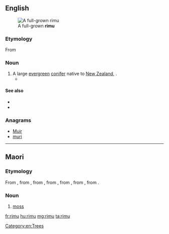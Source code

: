 ==English==
[[File:Rimu-Waitakere.jpg|thumb|A full-grown '''rimu''']]

===Etymology===

From {{etyl|mi|en}}

===Noun===
{{en-noun|rimu}}

# A large [[evergreen]] [[conifer]] native to [[New Zealand]], {{taxlink|Dacrydium cupressinum|species}}.
#* {{quote-news|2009|January 31|Susan Gough Henly|Paddling in New Zealand’s nirvana|Toronto Star|url=http://www.thestar.com/Travel/article/578669
|passage=Leaving the kayaks at Onetahuti Beach, Maori for “to run along the sand,” we amble along the beach before climbing over a lush headland, dense with kawa kawa trees, '''rimu''' pine, silver ferns and flowering tea-trees, to view the sweeping beach in front of the Awaroa estuary.}}

====See also====
* {{pedia|Rimu (tree)}}
* {{specieslite|Dacrydium cupressum}}

===Anagrams===
* [[Muir#English|Muir]]
* [[muri#English|muri]]

[[Category:en:Trees]]

----

==Maori==

===Etymology===
From {{etyl|poz-pep-pro|mi}} {{term/t|poz-pep-pro|*rimu}}, from {{etyl|poz-pnp-pro|mi}} {{term/t|poz-pnp-pro|*rimu}}, from {{etyl|poz-pol-pro|mi}} {{term/t|poz-pol-pro|*rimu}}, from {{etyl|poz-oce-pro|mi}} {{term/t|poz-oce-pro|*limut}}, from {{etyl|pqe-pro|mi}} {{term/t|pqe-pro|*limut}}, from {{etyl|poz-cet-pro|mi}} {{term/t|poz-cet-pro|*limut}}, from {{etyl|poz-pro|mi}} {{term/t|poz-pro|*limut}}.

===Noun===
{{mi-noun}}

# [[moss]] {{gloss|plants of the division [[Bryophyta]]}}

[[fr:rimu]]
[[hu:rimu]]
[[mg:rimu]]
[[ta:rimu]]